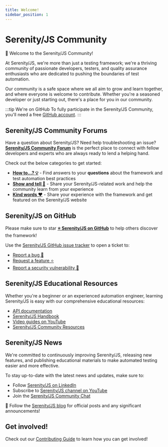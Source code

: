 ```yaml
---
title: Welcome!
sidebar_position: 1
---
```


# Serenity/JS Community

👋 Welcome to the Serenity/JS Community!

At Serenity/JS, we're more than just a testing framework;
we're a thriving community of passionate developers, testers, and quality assurance enthusiasts
who are dedicated to pushing the boundaries of test automation.

Our community is a safe space where we all aim to grow and learn together, and where everyone is welcome to contribute.
Whether you're a seasoned developer or just starting out, there's a place for you in our community.

:::tip We're on GitHub
To fully participate in the Serenity/JS Community, you'll need a free [GitHub account](https://github.com/signup).
:::

## Serenity/JS Community Forums

Have a question about Serenity/JS? Need help troubleshooting an issue?
[**Serenity/JS Community Forum**](https://github.com/orgs/serenity-js/discussions) is the perfect place to connect
with fellow developers and experts who are always ready to lend a helping hand.

Check out the below categories to get started:
- [**How to...? 💡**](https://github.com/orgs/serenity-js/discussions/categories/how-to) - Find answers to your **questions** about the framework and test automation best practices
- [**Show and tell 🙌**](https://github.com/orgs/serenity-js/discussions/categories/show-and-tell) - Share your Serenity/JS-related work and help the community learn from your experience
- [**Kind words ❤**](https://github.com/orgs/serenity-js/discussions/categories/kind-words) - Share your experience with the framework and get featured on the Serenity/JS website

## Serenity/JS on GitHub

Please make sure to star [**⭐️ Serenity/JS on GitHub**](https://github.com/serenity-js/serenity-js) to help others discover the framework!

Use the [Serenity/JS GitHub issue tracker](https://github.com/serenity-js/serenity-js/issues) to open a ticket to:
- [Report a bug 🐛](https://github.com/serenity-js/serenity-js/issues/new?assignees=&labels=&projects=&template=bug_report.yml&title=Feature+X+fails+when+Y+happens)
- [Request a feature ⭐️](https://github.com/serenity-js/serenity-js/issues/new?assignees=&labels=&projects=&template=feature_request.yml&title=Serenity%2FJS+should+...)
- [Report a security vulnerability 🧐](https://github.com/serenity-js/serenity-js/security/advisories/new)

## Serenity/JS Educational Resources

Whether you're a beginner or an experienced automation engineer, learning Serenity/JS is easy with our comprehensive educational resources:
- [API documentation](/api/core)
- [Serenity/JS Handbook](/handbook)
- [Video guides on YouTube](https://www.youtube.com/@serenity-js)
- [Serenity/JS Community Resources](/community/resources)

## Serenity/JS News

We're committed to continuously improving Serenity/JS, releasing new features,
and publishing educational materials to make automated testing easier and more effective.

To stay up-to-date with the latest news and updates, make sure to:

- Follow [Serenity/JS on LinkedIn](https://www.linkedin.com/company/serenity-js)
- Subscribe to [Serenity/JS channel on YouTube](https://www.youtube.com/@serenity-js)
- Join the [Serenity/JS Community Chat](https://matrix.to/#/#serenity-js:gitter.im)

📣 Follow the [Serenity/JS blog](/blog) for official posts and any significant announcements!

## Get involved!

Check out our [Contributing Guide](/community/contributing) to learn how you can get involved!
